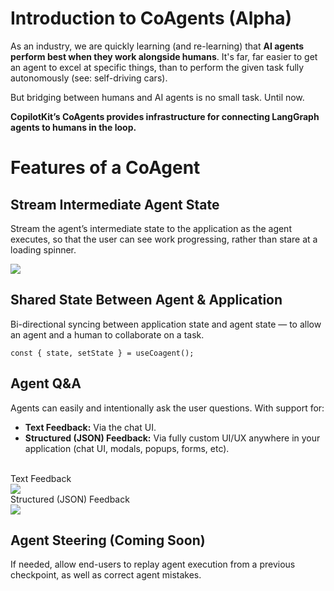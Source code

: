 
# Introduction to CoAgents (Alpha)

<YouTubeVideo videoId="HvzmwwDF4aM" defaultPlaybackRate={1.25} />

As an industry, we are quickly learning (and re-learning) that **AI agents perform best when they work alongside humans**. It's far, far easier to get an agent to excel at specific things, than to perform the given task fully autonomously (see: self-driving cars).

But bridging between humans and AI agents is no small task. Until now.

**CopilotKit’s CoAgents provides infrastructure for connecting LangGraph agents to humans in the loop.**

# Features of a CoAgent

## Stream Intermediate Agent State

Stream the agent’s intermediate state to the application as the agent executes, so that the user can see work progressing, rather than stare at a loading spinner.

<Frame>
  <img src="/images/coagents/intermediate-state.gif" />
</Frame>

## Shared State Between Agent & Application

Bi-directional syncing between application state and agent state — to allow an agent and a human to collaborate on a task.

```tsx
const { state, setState } = useCoagent();
```

## Agent Q&A

Agents can easily and intentionally ask the user questions. With support for:

- **Text Feedback:** Via the chat UI.
- **Structured (JSON) Feedback:** Via fully custom UI/UX anywhere in your application (chat UI, modals, popups, forms, etc).

<br />

<div className="flex gap-2 w-full my-2">
  <div className="flex-1 border bg-white rounded-lg shadow-md p-4">
    <div className="flex items-center justify-center gap-2 font-semibold">
      <div className="bg-indigo-500 rounded-md w-7 h-7 text-white flex items-center justify-center">
        <TextIcon className="w-4 h-4" />
      </div>
      <span>Text Feedback</span>
    </div>
    <div className="italic py-4">
      <img
        src="/images/coagents/text-feedback.png"
        className="rounded-md border"
      />
    </div>
  </div>
  <div className="flex-1 border bg-white rounded-lg shadow-md p-4">
    <div className="flex items-center justify-center gap-2 font-semibold">
      <div className="bg-indigo-500 rounded-md w-7 h-7 text-white flex items-center justify-center">
        <JsonIcon className="w-5 h-5" />
      </div>
      <span>Structured (JSON) Feedback</span>
    </div>
    <div className="italic py-4">
      <img
        src="/images/coagents/json-feedback.png"
        className="rounded-md border"
      />
    </div>
  </div>
</div>

## Agent Steering (Coming Soon)

If needed, allow end-users to replay agent execution from a previous checkpoint, as well as correct agent mistakes.
